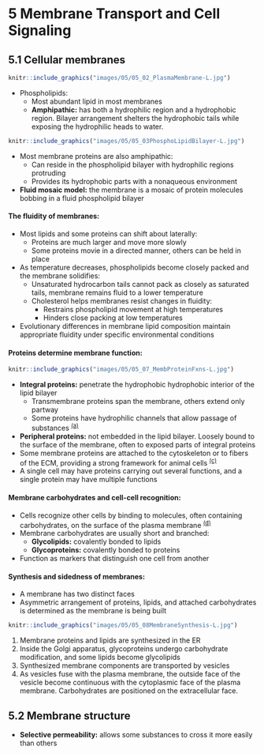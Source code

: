 # **5** Membrane Transport and Cell Signaling {#membrane}

## **5.1** Cellular membranes

```r
knitr::include_graphics("images/05/05_02_PlasmaMembrane-L.jpg")
```

<div class = "flex">
<div class = "flex-text">
- Phospholipids:
    - Most abundant lipid in most membranes
    - **Amphipathic:** has both a hydrophilic region and a hydrophobic region. Bilayer arrangement shelters the hydrophobic tails while exposing the hydrophilic heads to water.
</div>
<div class = "flex-img">
```r
knitr::include_graphics("images/05/05_03PhosphoLipidBilayer-L.jpg")
```
</div>
</div>

- Most membrane proteins are also amphipathic:
    - Can reside in the phospholipid bilayer with hydrophilic regions protruding
    - Provides its hydrophobic parts with a nonaqueous environment
- **Fluid mosaic model:** the membrane is a mosaic of protein molecules bobbing in a fluid phospholipid bilayer

#### The fluidity of membranes:
- Most lipids and some proteins can shift about laterally:
    - Proteins are much larger and move more slowly
    - Some proteins movie in a directed manner, others can be held in place
- As temperature decreases, phospholipids become closely packed and the membrane solidifies:
    - Unsaturated hydrocarbon tails cannot pack as closely as saturated tails, membrane remains fluid to a lower temperature
    - Cholesterol helps membranes resist changes in fluidity:
        - Restrains phospholipid movement at high temperatures
        - Hinders close packing at low temperatures
- Evolutionary differences in membrane lipid composition maintain appropriate fluidity under specific environmental conditions

#### Proteins determine membrane function:

```r
knitr::include_graphics("images/05/05_07_MembProteinFxns-L.jpg")
```

- **Integral proteins:** penetrate the hydrophobic hydrophobic interior of the lipid bilayer
    - Transmembrane proteins span the membrane, others extend only partway
    - Some proteins have hydrophilic channels that allow passage of substances ^[(a)](#fig:membproteins)^
- **Peripheral proteins:** not embedded in the lipid bilayer. Loosely bound to the surface of the membrane, often to exposed parts of integral proteins
- Some membrane proteins are attached to the cytoskeleton or to fibers of the ECM, providing a strong framework for animal cells ^[(c)](#fig:membproteins)^
- A single cell may have proteins carrying out several functions, and a single protein may have multiple functions

#### Membrane carbohydrates and cell-cell recognition:
- Cells recognize other cells by binding to molecules, often containing carbohydrates, on the surface of the plasma membrane ^[(d)](#fig:membproteins)^
- Membrane carbohydrates are usually short and branched:
    - **Glycolipids:** covalently bonded to lipids
    - **Glycoproteins:** covalently bonded to proteins
- Function as markers that distinguish one cell from another

#### Synthesis and sidedness of membranes:
- A membrane has two distinct faces
- Asymmetric arrangement of proteins, lipids, and attached carbohydrates is determined as the membrane is being built

```r
knitr::include_graphics("images/05/05_08MembraneSynthesis-L.jpg")
```

1. Membrane proteins and lipids are synthesized in the ER
2. Inside the Golgi apparatus, glycoproteins undergo carbohydrate modification, and some lipids become glycolipids
3. Synthesized membrane components are transported by vesicles
4. As vesicles fuse with the plasma membrane, the outside face of the vesicle become continuous with the cytoplasmic face of the plasma membrane. Carbohydrates are positioned on the extracellular face.

## **5.2** Membrane structure
- **Selective permeability:** allows some substances to cross it more easily than others
